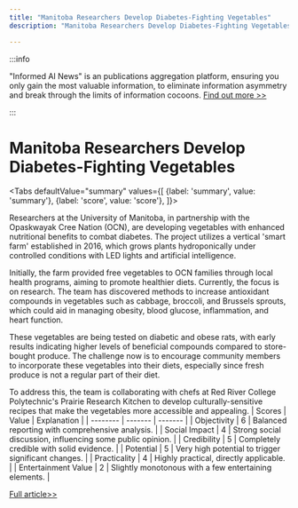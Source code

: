 ```yaml
---
title: "Manitoba Researchers Develop Diabetes-Fighting Vegetables"
description: "Manitoba Researchers Develop Diabetes-Fighting Vegetables"

---
```



:::info

"Informed AI News" is an publications aggregation platform, ensuring you only gain the most valuable information, to eliminate information asymmetry and break through the limits of information cocoons.  [Find out more >>](/)

:::

# Manitoba Researchers Develop Diabetes-Fighting Vegetables


<Tabs
	defaultValue="summary"
	values={[
	{label: 'summary', value: 'summary'},
	{label: 'score', value: 'score'},
]}>
<TabItem value="summary">


Researchers at the University of Manitoba, in partnership with the Opaskwayak Cree Nation (OCN), are developing vegetables with enhanced nutritional benefits to combat diabetes. The project utilizes a vertical 'smart farm' established in 2016, which grows plants hydroponically under controlled conditions with LED lights and artificial intelligence.

Initially, the farm provided free vegetables to OCN families through local health programs, aiming to promote healthier diets. Currently, the focus is on research. The team has discovered methods to increase antioxidant compounds in vegetables such as cabbage, broccoli, and Brussels sprouts, which could aid in managing obesity, blood glucose, inflammation, and heart function.

These vegetables are being tested on diabetic and obese rats, with early results indicating higher levels of beneficial compounds compared to store-bought produce. The challenge now is to encourage community members to incorporate these vegetables into their diets, especially since fresh produce is not a regular part of their diet.

To address this, the team is collaborating with chefs at Red River College Polytechnic's Prairie Research Kitchen to develop culturally-sensitive recipes that make the vegetables more accessible and appealing.
</TabItem>
<TabItem value="score">
	| Scores     | Value   | Explanation |
	| -------- | ------- | ------- |
	| Objectivity  | 6    | Balanced reporting with comprehensive analysis.    |
	| Social Impact | 4     | Strong social discussion, influencing some public opinion.    |
	| Credibility    | 5    | Completely credible with solid evidence.    |
	| Potential    | 5    | Very high potential to trigger significant changes.    |
	| Practicality    | 4    | Highly practical, directly applicable.    |
	| Entertainment Value    | 2    | Slightly monotonous with a few entertaining elements.    |
</TabItem>
</Tabs>

[Full article>>](https://ici.radio-canada.ca/rci/en/news/2098493/can-we-grow-veggies-designed-to-combat-diabetes-manitoba-researchers-hope-so)
